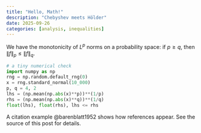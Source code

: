 ```yaml
---
title: "Hello, Math!"
description: "Chebyshev meets Hölder"
date: 2025-09-26
categories: [analysis, inequalities]
---
```


We have the monotonicity of $L^p$ norms on a probability space: if $p \ge q$, then $\|f\|_p \le \|f\|_q$.

```python
# a tiny numerical check
import numpy as np
rng = np.random.default_rng(0)
x = rng.standard_normal(10_000)
p, q = 4, 2
lhs = (np.mean(np.abs(x)**p))**(1/p)
rhs = (np.mean(np.abs(x)**q))**(1/q)
float(lhs), float(rhs), lhs <= rhs
```

A citation example @barenblatt1952 shows how references appear. See the source of this post for details.